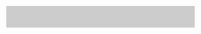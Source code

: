 <includeonly><div class="thumb tright">
	<div class="thumbinner">
		<div style="border:solid #ccc 1px;background:#ccc;position:relative;">
			{{embedmap_Japan|{{{1}}}|{{{2}}}|256}}
		</div>
		<div class="thumbcaption" style="width:248px;">
			<span style="font-size:10pt;">{{{3}}}</span>
		</div>
	</div>
</div></includeonly>
<noinclude>
{{Documentation}}
</noinclude>